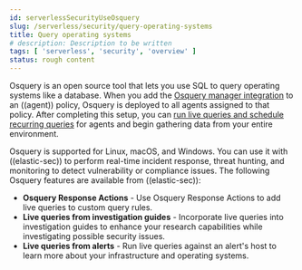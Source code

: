```yaml
---
id: serverlessSecurityUseOsquery
slug: /serverless/security/query-operating-systems
title: Query operating systems
# description: Description to be written
tags: [ 'serverless', 'security', 'overview' ]
status: rough content
---
```



<RoughContent />

<div id="use-osquery"></div>

Osquery is an open source tool that lets you use SQL to query operating systems like a database. When you add the [Osquery manager integration](((kibana-ref))/manage-osquery-integration.html) to an ((agent)) policy, Osquery is deployed to all agents assigned to that policy. After completing this setup, you can [run live queries and schedule recurring queries](((kibana-ref))/osquery.html) for agents and begin gathering data from your entire environment.

Osquery is supported for Linux, macOS, and Windows. You can use it with ((elastic-sec)) to perform real-time incident response, threat hunting, and monitoring to detect vulnerability or compliance issues. The following Osquery features are available from ((elastic-sec)):

* **<DocLink id="serverlessSecurityOsqueryResponseAction">Osquery Response Actions</DocLink>** - Use Osquery Response Actions to add live queries to custom query rules.
* **<DocLink id="serverlessSecurityInvestGuideRunOsquery">Live queries from investigation guides</DocLink>** - Incorporate live queries into investigation guides to enhance your research capabilities while investigating possible security issues.
* **<DocLink id="serverlessSecurityAlertsRunOsquery">Live queries from alerts</DocLink>** - Run live queries against an alert's host to learn more about your infrastructure and operating systems.

